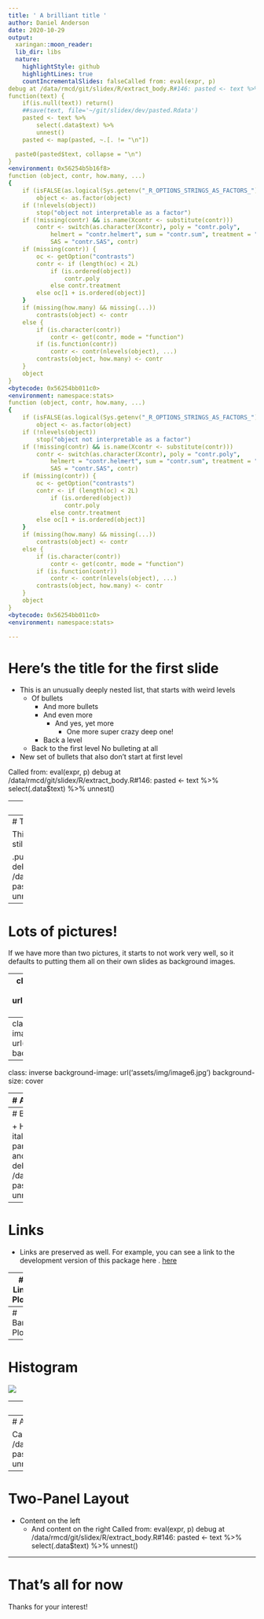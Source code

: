 ```yaml
---
title: ' A brilliant title '
author: Daniel Anderson
date: 2020-10-29
output:
  xaringan::moon_reader:
  lib_dir: libs
  nature:
    highlightStyle: github
    highlightLines: true
    countIncrementalSlides: falseCalled from: eval(expr, p)
debug at /data/rmcd/git/slidex/R/extract_body.R#146: pasted <- text %>% select(.data$text) %>% unnest()
function(text) {
    if(is.null(text)) return()
    ##save(text, file='~/git/slidex/dev/pasted.Rdata')
    pasted <- text %>%
        select(.data$text) %>%
        unnest()
    pasted <- map(pasted, ~.[. != "\n"])

  paste0(pasted$text, collapse = "\n")
}
<environment: 0x56254b5b16f8>
function (object, contr, how.many, ...) 
{
    if (isFALSE(as.logical(Sys.getenv("_R_OPTIONS_STRINGS_AS_FACTORS_")))) 
        object <- as.factor(object)
    if (!nlevels(object)) 
        stop("object not interpretable as a factor")
    if (!missing(contr) && is.name(Xcontr <- substitute(contr))) 
        contr <- switch(as.character(Xcontr), poly = "contr.poly", 
            helmert = "contr.helmert", sum = "contr.sum", treatment = "contr.treatment", 
            SAS = "contr.SAS", contr)
    if (missing(contr)) {
        oc <- getOption("contrasts")
        contr <- if (length(oc) < 2L) 
            if (is.ordered(object)) 
                contr.poly
            else contr.treatment
        else oc[1 + is.ordered(object)]
    }
    if (missing(how.many) && missing(...)) 
        contrasts(object) <- contr
    else {
        if (is.character(contr)) 
            contr <- get(contr, mode = "function")
        if (is.function(contr)) 
            contr <- contr(nlevels(object), ...)
        contrasts(object, how.many) <- contr
    }
    object
}
<bytecode: 0x56254bb011c0>
<environment: namespace:stats>
function (object, contr, how.many, ...) 
{
    if (isFALSE(as.logical(Sys.getenv("_R_OPTIONS_STRINGS_AS_FACTORS_")))) 
        object <- as.factor(object)
    if (!nlevels(object)) 
        stop("object not interpretable as a factor")
    if (!missing(contr) && is.name(Xcontr <- substitute(contr))) 
        contr <- switch(as.character(Xcontr), poly = "contr.poly", 
            helmert = "contr.helmert", sum = "contr.sum", treatment = "contr.treatment", 
            SAS = "contr.SAS", contr)
    if (missing(contr)) {
        oc <- getOption("contrasts")
        contr <- if (length(oc) < 2L) 
            if (is.ordered(object)) 
                contr.poly
            else contr.treatment
        else oc[1 + is.ordered(object)]
    }
    if (missing(how.many) && missing(...)) 
        contrasts(object) <- contr
    else {
        if (is.character(contr)) 
            contr <- get(contr, mode = "function")
        if (is.function(contr)) 
            contr <- contr(nlevels(object), ...)
        contrasts(object, how.many) <- contr
    }
    object
}
<bytecode: 0x56254bb011c0>
<environment: namespace:stats>

---
```

#  Here’s the title for the first slide 

+ This is an unusually deeply nested list, that starts with weird levels
	+ Of bullets
		+ And more bullets
		+ And even more
			+ And yes, yet more
				+ One more super crazy deep one!
		+ Back a level
	+ Back to the first level
No bulleting at all
+ New set of bullets that also don’t start at first level

Called from: eval(expr, p)
debug at /data/rmcd/git/slidex/R/extract_body.R#146: pasted <- text %>% select(.data$text) %>% unnest()

---
#  A picture! 

This is some text with a picture on the right. Those are my two girls. They’re the cutest.
![](assets/img/image1.jpg)

Called from: eval(expr, p)
debug at /data/rmcd/git/slidex/R/extract_body.R#146: pasted <- text %>% select(.data$text) %>% unnest()

---
#  Two pictures in one slide 

This slide has some text and two pictures. It still works
.pull-left[![](assets/img/image3.jpg)]

.pull-right[![](assets/img/image2.jpg)]
Called from: eval(expr, p)
debug at /data/rmcd/git/slidex/R/extract_body.R#146: pasted <- text %>% select(.data$text) %>% unnest()

---
#  Lots of pictures! 

If we have more than two pictures, it starts to not work very well, so it defaults to putting them all on their own slides as background images.

---
class: inverse
background-image: url('assets/img/image5.jpeg')
background-size: cover


---
class: inverse
background-image: url('assets/img/image4.jpg')
background-size: cover


---
class: inverse
background-image: url('assets/img/image6.jpg')
background-size: cover


---
#  A Table 


```r
tbl5 <- tibble::tribble(
~`Variable`, ~`Coefficient`, ~`Standard Error`,
"Intercept","250.57","0.78",
"height","10.4","2.53",
"weight","8.7","6.89",
"age","0.50","0.04"
)

kableExtra::kable_styling(knitr::kable(tbl5), font_size = 18)
```
Called from: eval(expr, p)
debug at /data/rmcd/git/slidex/R/extract_body.R#146: pasted <- text %>% select(.data$text) %>% unnest()

---
#  Bold and italics 

+ Here’s some bold text and here’s some italicized text on the same line
	+ But yet… It parses them both, even when they’re bold and italicized!!!
Called from: eval(expr, p)
debug at /data/rmcd/git/slidex/R/extract_body.R#146: pasted <- text %>% select(.data$text) %>% unnest()

---
#  Links 

+ Links are preserved as well. For example, you can see a link to the development version of this package here .
[here](https://github.com/datalorax/slidex)

---
#  Line Plot! 


---
#  Bar Plot 


---
#  Histogram 

![](assets/img/image5.png)

---
#  Box Plot 

![](assets/img/image6.png)

---
#  A brilliant flow chart 

Called from: eval(expr, p)
debug at /data/rmcd/git/slidex/R/extract_body.R#146: pasted <- text %>% select(.data$text) %>% unnest()

---
#  Two-Panel Layout 

+ Content on the left
	+ And content on the right
Called from: eval(expr, p)
debug at /data/rmcd/git/slidex/R/extract_body.R#146: pasted <- text %>% select(.data$text) %>% unnest()

---
#  That’s all for now 

Thanks for your interest!
